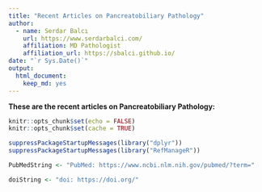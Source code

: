 ```yaml
---
title: "Recent Articles on Pancreatobiliary Pathology"
author:
  - name: Serdar Balcı 
    url: https://www.serdarbalci.com/
    affiliation: MD Pathologist
    affiliation_url: https://sbalci.github.io/
date: "`r Sys.Date()`"
output: 
  html_document: 
    keep_md: yes
--- 
```



**These are the recent articles on Pancreatobiliary Pathology:**



```r
knitr::opts_chunk$set(echo = FALSE)
knitr::opts_chunk$set(cache = TRUE)
```

```r
suppressPackageStartupMessages(library("dplyr"))
suppressPackageStartupMessages(library("RefManageR"))
```


```r
PubMedString <- "PubMed: https://www.ncbi.nlm.nih.gov/pubmed/?term="

doiString <- "doi: https://doi.org/"

```




